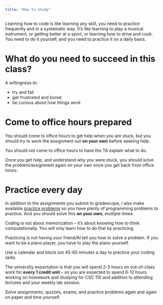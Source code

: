 ```yaml
---
title: "How to Study"
---
```


Learning how to code is like learning any skill, you need to practice frequently and in a systematic way. It's like learning to play a musical instrument, or getting better at a sport, or learning how to drive and cook. You need to do it yourself, and you need to practice it on a daily basis.

# What do you need to succeed in this class?

A willingness to:

-   try and fail
-   get frustrated and bored
-   be curious about how things work

# Come to office hours prepared

You should come to office hours to get help when you are stuck, but you should try to work the assignment out **on your own** before seeking help.

You should not come to office hours to have the TA explain what to do.

Once you get help, and understand why you were stuck, you should solve the problem/assignment again on your own once you get back from office hours.

# Practice every day

In addition to the assignments you submit to gradescope, I also make available [practice problems](practice-01.html) so you have plenty of programming problems to practice. And you should solve this **on your own**, multiple times. 

Coding is not about memorization -- it's about knowing how to think computationally. You will only learn how to do that by practicing.

Practicing is not having your friend/AI tell you how to solve a problem. If you want to be a piano player, you have to play the piano yourself.

Use a calendar and block out 45-60 minutes a day to practice your coding skills. 

The university expectation is that you will spend 2-3 hours on out-of-class work for **every 1 credit unit** -- so you are expected to spend 8-12 hours working on homework and studying for CSC 110 and addition to attending lectures and your weekly lab session.

Solve assignments, quizzes, exams, and practice problems again and again on paper and time yourself.


